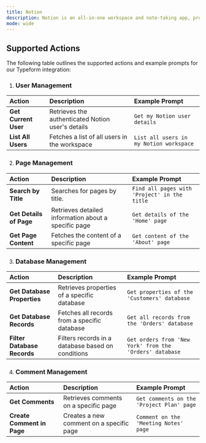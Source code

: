 ```yaml
---
title: Notion
description: Notion is an all-in-one workspace and note-taking app, providing a flexible and collaborative platform for individuals and teams to organize tasks, projects, and knowledge bases
mode: wide 
--- 
```

 
## Supported Actions
The following table outlines the supported actions and example prompts for our Typeform integration:

1. ### User Management

| Action          | Description                                         | Example Prompt                                                 |
| :-------------- | :--------------------------------------------------- | :---------------------------------------------------------------- |
| **Get Current User** | Retrieves the authenticated Notion user's details | `Get my Notion user details` |
| **List All Users** | Fetches a list of all users in the workspace | `List all users in my Notion workspace` |


2. ### Page Management
| Action          | Description                                         | Example Prompt                                                 |
| :-------------- | :--------------------------------------------------- | :---------------------------------------------------------------- |
| **Search by Title** | Searches for pages by title. | `Find all pages with 'Project' in the title` |
| **Get Details of Page**  | Retrieves detailed information about a specific page| `Get details of the 'Home' page` |
| **Get Page Content** | Fetches the content of a specific page | `Get content of the 'About' page` |


3. ### Database Management

| Action          | Description                                         | Example Prompt                                                 |
| :--------------------------- | :--------------------------------------------------- | :----------------------------------------------- |
| **Get Database Properties** | Retrieves properties of a specific database | `Get properties of the 'Customers' database` |
| **Get Database Records** | Fetches all records from a specific database | `Get all records from the 'Orders' database` |
| **Filter Database Records** | Filters records in a database based on conditions | `Get orders from 'New York' from the 'Orders' database` |

4. ### Comment Management

| Action          | Description                                         | Example Prompt                                                 |
| :--------------------------- | :--------------------------------------------------- | :----------------------------------------------- |
| **Get Comments** | Retrieves comments on a specific page | `Get comments on the 'Project Plan' page` |
| **Create Comment in Page** | Creates a new comment on a specific page | `Comment on the 'Meeting Notes' page` |
